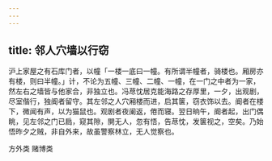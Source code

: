 ```yaml
---
---
---
```

title: 邻人穴墙以行窃
---



沪上家屋之有石库门者，以幢「一楼一底曰一幢。有所谓半幢者，骑楼也。厢房亦有楼，则曰半幢。」计，不论为五幢、三幢、二幢、一幢，在一门之中者为一家，然左右之墙皆与他家合，非独立也。冯荩忱居克能海路之存厚里，一夕，出观剧，尽室偕行，独阍者留守。其左邻之人穴厢楼而进，启其箧，窃衣饰以去。阍者在楼下，微闻有声，以为猫鼠也。观剧者夜阑返，倦而寝。翌日晌午，阍者起，出门偶眺，见左邻之门已扃，窥其隙，閴无人，忽有悟，告荩忱，发箧视之，空矣。乃始悟昨夕之贼，非自外来，故虽警察林立，无人觉察也。





方外类 赌博类